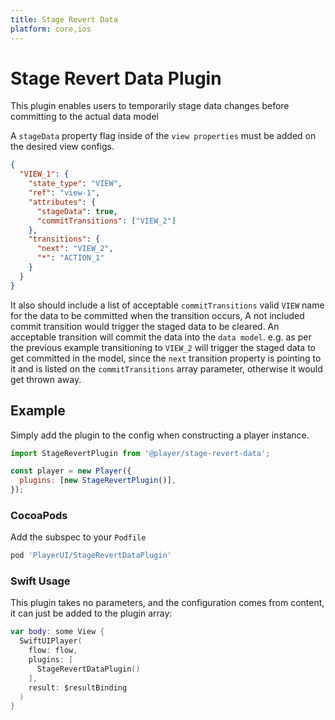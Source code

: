 ```yaml
---
title: Stage Revert Data
platform: core,ios
---
```


# Stage Revert Data Plugin

This plugin enables users to temporarily stage data changes before committing to the actual data model

A `stageData` property flag inside of the `view properties` must be added on the desired view configs.

```json
{
  "VIEW_1": {
    "state_type": "VIEW",
    "ref": "view-1",
    "attributes": {
      "stageData": true,
      "commitTransitions": ["VIEW_2"]
    },
    "transitions": {
      "next": "VIEW_2",
      "*": "ACTION_1"
    }
  }
}
```

It also should include a list of acceptable `commitTransitions` valid `VIEW` name for the data to be committed when the transition occurs, A not included commit transition would trigger the staged data to be cleared. An acceptable transition will commit the data into the `data model`. e.g. as per the previous example transitioning to `VIEW_2` will trigger the staged data to get committed in the model, since the `next` transition property is pointing to it and is listed on the `commitTransitions` array parameter, otherwise it would get thrown away.

## Example

<PlatformTabs>
  <core>

Simply add the plugin to the config when constructing a player instance.

```javascript
import StageRevertPlugin from '@player/stage-revert-data';

const player = new Player({
  plugins: [new StageRevertPlugin()],
});
```

  </core>
  <ios>

### CocoaPods
Add the subspec to your `Podfile`

```ruby
pod 'PlayerUI/StageRevertDataPlugin'
```

### Swift Usage
This plugin takes no parameters, and the configuration comes from content, it can just be added to the plugin array:
```swift
var body: some View {
  SwiftUIPlayer(
    flow: flow,
    plugins: [
      StageRevertDataPlugin()
    ],
    result: $resultBinding
  )
}
```
  </ios>
</PlatformTabs>
